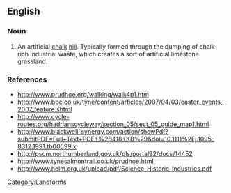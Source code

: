 ==English==

===Noun===
{{en-noun}}

# An artificial [[chalk]] [[hill]]. Typically formed through the dumping of chalk-rich industrial waste, which creates a sort of artificial limestone grassland.

===References===
*http://www.prudhoe.org/walking/walk4p1.htm
*http://www.bbc.co.uk/tyne/content/articles/2007/04/03/easter_events_2007_feature.shtml
*http://www.cycle-routes.org/hadrianscycleway/section_05/sect_05_guide_map1.html
*http://www.blackwell-synergy.com/action/showPdf?submitPDF=Full+Text+PDF+%28418+KB%29&doi=10.1111%2Fj.1095-8312.1991.tb00599.x
*http://pscm.northumberland.gov.uk/pls/portal92/docs/14452
*http://www.tynesalmontrail.co.uk/prudhoe.html
*http://www.helm.org.uk/upload/pdf/Science-Historic-Industries.pdf

[[Category:Landforms]]